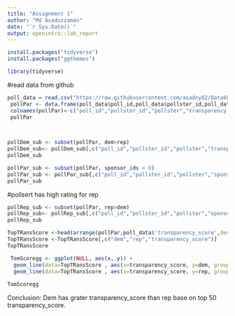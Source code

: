 ```yaml
---
title: "Assignment 1"
author: "Md Asaduzzaman"
date: "`r Sys.Date()`"
output: openintro::lab_report
---
```

```r
install.packages("tidyverse")
install.packages("ggthemes")
```

```r
library(tidyverse)
```
 
 #read data from github
```r
poll_data = read.csv("https://raw.githubusercontent.com/asadny82/Data607/main/generic_ballot_polls.csv", header = TRUE,sep ="," )
 pollPar <- data.frame(poll_data$poll_id,poll_data$pollster_id,poll_data$pollster, poll_data$sponsor_ids,poll_data$sponsors,poll_data$dem,poll_data$rep,poll_data$pollster_rating_id,poll_data$transparency_score)
 colnames(pollPar)<-c("poll_id","pollster_id","pollster","transparency_score","pollster_rating_id","sponsor_ids","sponsors","dem","rep")
 pollPar

 
```
```r
pollDem_sub <- subset(pollPar, dem>rep)
pollDem_sub<- pollDem_sub[,c("poll_id","pollster_id","pollster","transparency_score","sponsor_ids","sponsors","pollster_rating_id")]
pollDem_sub

```
```r
pollPar_sub <- subset(pollPar, sponsor_ids < 0)
pollPar_sub <- pollPar_sub[,c("poll_id","pollster_id","pollster","sponsor_ids","sponsors","pollster_rating_id")]
pollPar_sub

```
 #pollsert has high rating for rep
 
```r
pollRep_sub <- subset(pollPar, rep>dem)
pollRep_sub<- pollRep_sub[,c("poll_id","pollster_id","pollster","sponsor_ids","sponsors","pollster_rating_id")]
pollRep_sub
```
 
 
```r
TopTRansScore <-head(arrange(pollPar,poll_data$'transparency_score',decreasing = TRUE),n=50)
TopTRansScore <-TopTRansScore[,c("dem","rep","transparency_score")]
TopTRansScore
```
 
 
 
```r
 TomScoregg <- ggplot(NULL, aes(x, y)) + 
  geom_line(data=TopTRansScore , aes(x=transparency_score, y=dem, group=1), col="blue") +
  geom_line(data=TopTRansScore , aes(x=transparency_score, y=rep, group=1), col="red")
   
TomScoregg
```
Conclusion: Dem has grater transparency_score than rep base on top 50 transparency_score. 
